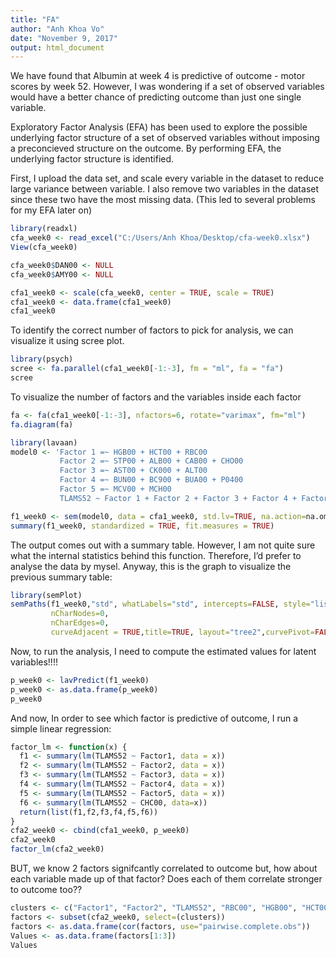 ```yaml
---
title: "FA"
author: "Anh Khoa Vo"
date: "November 9, 2017"
output: html_document
---
```



We have found that Albumin at week 4 is predictive of outcome - motor scores by week 52. However, I was wondering if a set of observed variables would have a better chance of predicting outcome than just one single variable. 

Exploratory Factor Analysis (EFA) has been used to explore the possible underlying factor structure of a set of observed variables without imposing a preconcieved structure on the outcome. By performing EFA, the underlying factor structure is identified. 

First, I upload the data set, and scale every variable in the dataset to reduce large variance between variable. I also remove two variables in the dataset since these two have the most missing data. (This led to several problems for my EFA later on) 

```r
library(readxl)
cfa_week0 <- read_excel("C:/Users/Anh Khoa/Desktop/cfa-week0.xlsx")
View(cfa_week0)

cfa_week0$DAN00 <- NULL
cfa_week0$AMY00 <- NULL

cfa1_week0 <- scale(cfa_week0, center = TRUE, scale = TRUE)
cfa1_week0 <- data.frame(cfa1_week0)
cfa1_week0

```

To identify the correct number of factors to pick for analysis, we can visualize it using scree plot. 

```r
library(psych)
scree <- fa.parallel(cfa1_week0[-1:-3], fm = "ml", fa = "fa")
scree
```

To visualize the number of factors and the variables inside each factor 

```r
fa <- fa(cfa1_week0[-1:-3], nfactors=6, rotate="varimax", fm="ml")
fa.diagram(fa)
```



```r
library(lavaan)
model0 <- 'Factor 1 =~ HGB00 + HCT00 + RBC00 
           Factor 2 =~ STP00 + ALB00 + CAB00 + CHO00
           Factor 3 =~ AST00 + CK000 + ALT00 
           Factor 4 =~ BUN00 + BC900 + BUA00 + P0400
           Factor 5 =~ MCV00 + MCH00
           TLAMS52 ~ Factor 1 + Factor 2 + Factor 3 + Factor 4 + Factor 5 + CHC00'

f1_week0 <- sem(model0, data = cfa1_week0, std.lv=TRUE, na.action=na.omit, missing = "fiml")
summary(f1_week0, standardized = TRUE, fit.measures = TRUE)
```

The output comes out with a summary table. However, I am not quite sure what the internal statistics behind this function. Therefore, I'd prefer to analyse the data by mysel. Anyway, this is the graph to visualize the previous summary table: 

```r
library(semPlot)
semPaths(f1_week0,"std", whatLabels="std", intercepts=FALSE, style="lisrel", residuals = FALSE,
         nCharNodes=0, 
         nCharEdges=0,
         curveAdjacent = TRUE,title=TRUE, layout="tree2",curvePivot=FALSE)
```

Now, to run the analysis, I need to compute the estimated values for latent variables!!!! 

```r
p_week0 <- lavPredict(f1_week0)
p_week0 <- as.data.frame(p_week0)
p_week0
```

And now, In order to see which factor is predictive of outcome, I run a simple linear regression: 

```r
factor_lm <- function(x) {
  f1 <- summary(lm(TLAMS52 ~ Factor1, data = x))
  f2 <- summary(lm(TLAMS52 ~ Factor2, data = x))
  f3 <- summary(lm(TLAMS52 ~ Factor3, data = x))
  f4 <- summary(lm(TLAMS52 ~ Factor4, data = x))
  f5 <- summary(lm(TLAMS52 ~ Factor5, data = x))
  f6 <- summary(lm(TLAMS52 ~ CHC00, data=x))
  return(list(f1,f2,f3,f4,f5,f6))
}
cfa2_week0 <- cbind(cfa1_week0, p_week0)
cfa2_week0
factor_lm(cfa2_week0)
```


BUT, we know 2 factors signifcantly correlated to outcome but, how about each variable made up of that factor? Does each of them correlate stronger to outcome too??


```r
clusters <- c("Factor1", "Factor2", "TLAMS52", "RBC00", "HGB00", "HCT00", "STP00", "ALB00", "CAB00", "CHO00", "CHC00")
factors <- subset(cfa2_week0, select=(clusters))
factors <- as.data.frame(cor(factors, use="pairwise.complete.obs"))
Values <- as.data.frame(factors[1:3])
Values

```

